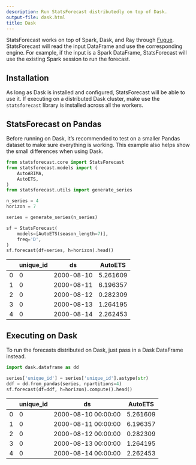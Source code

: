 ```yaml
---
description: Run StatsForecast distributedly on top of Dask.
output-file: dask.html
title: Dask
---
```



StatsForecast works on top of Spark, Dask, and Ray through
[Fugue](https://github.com/fugue-project/fugue/). StatsForecast will
read the input DataFrame and use the corresponding engine. For example,
if the input is a Spark DataFrame, StatsForecast will use the existing
Spark session to run the forecast.

## Installation

As long as Dask is installed and configured, StatsForecast will be able
to use it. If executing on a distributed Dask cluster, make use the
`statsforecast` library is installed across all the workers.

## StatsForecast on Pandas

Before running on Dask, it’s recommended to test on a smaller Pandas
dataset to make sure everything is working. This example also helps show
the small differences when using Dask.

```python
from statsforecast.core import StatsForecast
from statsforecast.models import ( 
    AutoARIMA,
    AutoETS,
)
from statsforecast.utils import generate_series
```


```python
n_series = 4
horizon = 7

series = generate_series(n_series)

sf = StatsForecast(
    models=[AutoETS(season_length=7)],
    freq='D',
)
sf.forecast(df=series, h=horizon).head()
```

|     | unique_id | ds         | AutoETS  |
|-----|-----------|------------|----------|
| 0   | 0         | 2000-08-10 | 5.261609 |
| 1   | 0         | 2000-08-11 | 6.196357 |
| 2   | 0         | 2000-08-12 | 0.282309 |
| 3   | 0         | 2000-08-13 | 1.264195 |
| 4   | 0         | 2000-08-14 | 2.262453 |

## Executing on Dask

To run the forecasts distributed on Dask, just pass in a Dask DataFrame
instead.

```python
import dask.dataframe as dd
```


```python
series['unique_id'] = series['unique_id'].astype(str)
ddf = dd.from_pandas(series, npartitions=4)
sf.forecast(df=ddf, h=horizon).compute().head()
```

|     | unique_id | ds                  | AutoETS  |
|-----|-----------|---------------------|----------|
| 0   | 0         | 2000-08-10 00:00:00 | 5.261609 |
| 1   | 0         | 2000-08-11 00:00:00 | 6.196357 |
| 2   | 0         | 2000-08-12 00:00:00 | 0.282309 |
| 3   | 0         | 2000-08-13 00:00:00 | 1.264195 |
| 4   | 0         | 2000-08-14 00:00:00 | 2.262453 |

